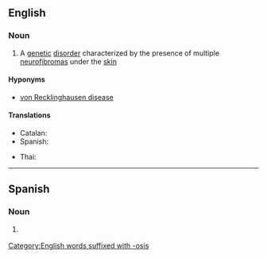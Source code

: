 ==English==
{{wikipedia}}

===Noun===
{{en-noun|neurofibromatoses}}

# {{lb|en|medicine}} A [[genetic]] [[disorder]] characterized by the presence of multiple [[neurofibroma]]s under the [[skin]]

====Hyponyms====
* [[von Recklinghausen disease]]

====Translations====
{{trans-top|genetic disorder}}
* Catalan: {{t|ca|neurofibromatosi|f}}
* Spanish: {{t|es|neurofibromatosis|f}}
{{trans-mid}}
* Thai: {{t|th|แสนปม|tr=sɛ̌ɛn-bpom}}
{{trans-bottom}}

[[Category:English words suffixed with -osis]]

----

==Spanish==
{{wikipedia|lang=es}}

===Noun===
{{es-noun|f|neurofibromatosis}}

# {{lb|es|medicine}} {{l|en|neurofibromatosis}}